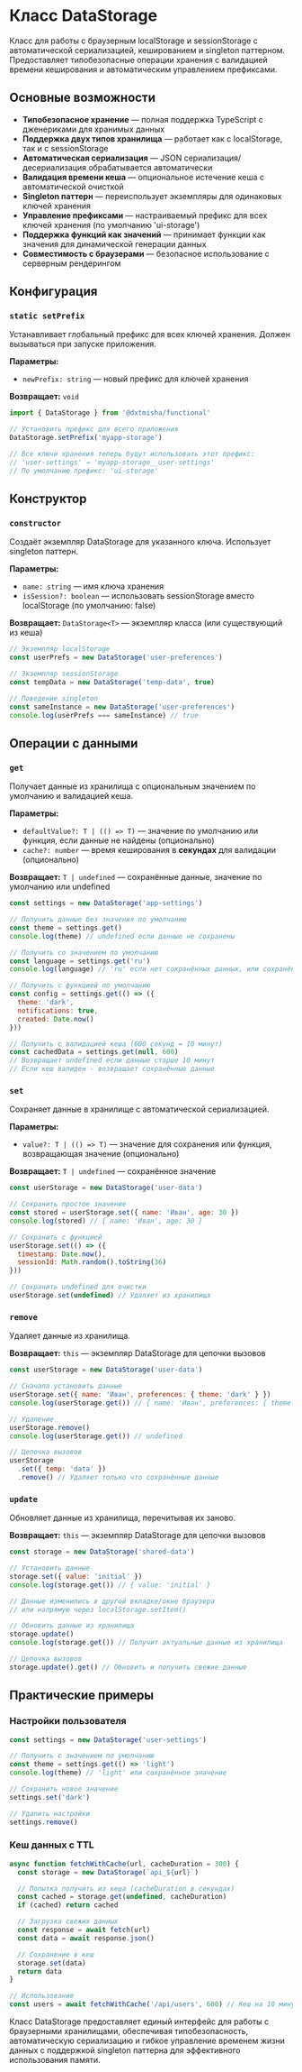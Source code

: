 
<Meta title='@dxtmisha/functional/ru/Classes/DataStorage'/>

# Класс DataStorage

Класс для работы с браузерным localStorage и sessionStorage с автоматической сериализацией, кешированием и singleton паттерном. Предоставляет типобезопасные операции хранения с валидацией времени кеширования и автоматическим управлением префиксами.

## Основные возможности

- **Типобезопасное хранение** — полная поддержка TypeScript с дженериками для хранимых данных
- **Поддержка двух типов хранилища** — работает как с localStorage, так и с sessionStorage
- **Автоматическая сериализация** — JSON сериализация/десериализация обрабатывается автоматически
- **Валидация времени кеша** — опциональное истечение кеша с автоматической очисткой
- **Singleton паттерн** — переиспользует экземпляры для одинаковых ключей хранения
- **Управление префиксами** — настраиваемый префикс для всех ключей хранения (по умолчанию 'ui-storage')
- **Поддержка функций как значений** — принимает функции как значения для динамической генерации данных
- **Совместимость с браузерами** — безопасное использование с серверным рендерингом

## Конфигурация

### `static setPrefix`

Устанавливает глобальный префикс для всех ключей хранения. Должен вызываться при запуске приложения.

**Параметры:**
- `newPrefix: string` — новый префикс для ключей хранения

**Возвращает:** `void`

```javascript
import { DataStorage } from '@dxtmisha/functional'

// Установить префикс для всего приложения
DataStorage.setPrefix('myapp-storage')

// Все ключи хранения теперь будут использовать этот префикс:
// 'user-settings' → 'myapp-storage__user-settings'
// По умолчанию префикс: 'ui-storage'
```

## Конструктор

### `constructor`

Создаёт экземпляр DataStorage для указанного ключа. Использует singleton паттерн.

**Параметры:**
- `name: string` — имя ключа хранения
- `isSession?: boolean` — использовать sessionStorage вместо localStorage (по умолчанию: false)

**Возвращает:** `DataStorage<T>` — экземпляр класса (или существующий из кеша)

```javascript
// Экземпляр localStorage
const userPrefs = new DataStorage('user-preferences')

// Экземпляр sessionStorage
const tempData = new DataStorage('temp-data', true)

// Поведение singleton
const sameInstance = new DataStorage('user-preferences')
console.log(userPrefs === sameInstance) // true
```

## Операции с данными

### `get`

Получает данные из хранилища с опциональным значением по умолчанию и валидацией кеша.

**Параметры:**
- `defaultValue?: T | (() => T)` — значение по умолчанию или функция, если данные не найдены (опционально)
- `cache?: number` — время кеширования в **секундах** для валидации (опционально)

**Возвращает:** `T | undefined` — сохранённые данные, значение по умолчанию или undefined

```javascript
const settings = new DataStorage('app-settings')

// Получить данные без значения по умолчанию
const theme = settings.get()
console.log(theme) // undefined если данные не сохранены

// Получить со значением по умолчанию
const language = settings.get('ru')
console.log(language) // 'ru' если нет сохранённых данных, или сохранённое значение

// Получить с функцией по умолчанию
const config = settings.get(() => ({
  theme: 'dark',
  notifications: true,
  created: Date.now()
}))

// Получить с валидацией кеша (600 секунд = 10 минут)
const cachedData = settings.get(null, 600)
// Возвращает undefined если данные старше 10 минут
// Если кеш валиден - возвращает сохранённые данные
```

### `set`

Сохраняет данные в хранилище с автоматической сериализацией.

**Параметры:**
- `value?: T | (() => T)` — значение для сохранения или функция, возвращающая значение (опционально)

**Возвращает:** `T | undefined` — сохранённое значение

```javascript
const userStorage = new DataStorage('user-data')

// Сохранить простое значение
const stored = userStorage.set({ name: 'Иван', age: 30 })
console.log(stored) // { name: 'Иван', age: 30 }

// Сохранить с функцией
userStorage.set(() => ({
  timestamp: Date.now(),
  sessionId: Math.random().toString(36)
}))

// Сохранить undefined для очистки
userStorage.set(undefined) // Удаляет из хранилища
```

### `remove`

Удаляет данные из хранилища.

**Возвращает:** `this` — экземпляр DataStorage для цепочки вызовов

```javascript
const userStorage = new DataStorage('user-data')

// Сначала установить данные
userStorage.set({ name: 'Иван', preferences: { theme: 'dark' } })
console.log(userStorage.get()) // { name: 'Иван', preferences: { theme: 'dark' } }

// Удаление
userStorage.remove()
console.log(userStorage.get()) // undefined

// Цепочка вызовов
userStorage
  .set({ temp: 'data' })
  .remove() // Удаляет только что сохранённые данные
```

### `update`

Обновляет данные из хранилища, перечитывая их заново.

**Возвращает:** `this` — экземпляр DataStorage для цепочки вызовов

```javascript
const storage = new DataStorage('shared-data')

// Установить данные
storage.set({ value: 'initial' })
console.log(storage.get()) // { value: 'initial' }

// Данные изменились в другой вкладке/окне браузера
// или напрямую через localStorage.setItem()

// Обновить данные из хранилища
storage.update()
console.log(storage.get()) // Получит актуальные данные из хранилища

// Цепочка вызовов
storage.update().get() // Обновить и получить свежие данные
```

## Практические примеры

### Настройки пользователя

```javascript
const settings = new DataStorage('user-settings')

// Получить с значением по умолчанию
const theme = settings.get(() => 'light')
console.log(theme) // 'light' или сохранённое значение

// Сохранить новое значение
settings.set('dark')

// Удалить настройки
settings.remove()
```

### Кеш данных с TTL

```javascript
async function fetchWithCache(url, cacheDuration = 300) {
  const storage = new DataStorage(`api_${url}`)

  // Попытка получить из кеша (cacheDuration в секундах)
  const cached = storage.get(undefined, cacheDuration)
  if (cached) return cached

  // Загрузка свежих данных
  const response = await fetch(url)
  const data = await response.json()

  // Сохранение в кеш
  storage.set(data)
  return data
}

// Использование
const users = await fetchWithCache('/api/users', 600) // Кеш на 10 минут
```

Класс DataStorage предоставляет единый интерфейс для работы с браузерными хранилищами, обеспечивая типобезопасность, автоматическую сериализацию и гибкое управление временем жизни данных с поддержкой singleton паттерна для эффективного использования памяти.

